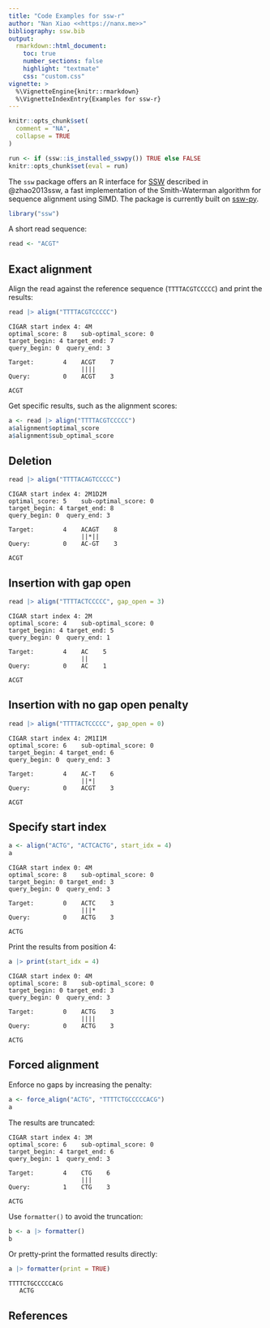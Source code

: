 ```yaml
---
title: "Code Examples for ssw-r"
author: "Nan Xiao <<https://nanx.me>>"
bibliography: ssw.bib
output:
  rmarkdown::html_document:
    toc: true
    number_sections: false
    highlight: "textmate"
    css: "custom.css"
vignette: >
  %\VignetteEngine{knitr::rmarkdown}
  %\VignetteIndexEntry{Examples for ssw-r}
---
```


```r
knitr::opts_chunk$set(
  comment = "NA",
  collapse = TRUE
)

run <- if (ssw::is_installed_sswpy()) TRUE else FALSE
knitr::opts_chunk$set(eval = run)
```

The `ssw` package offers an R interface for [SSW](https://github.com/mengyao/Complete-Striped-Smith-Waterman-Library) described in @zhao2013ssw, a fast implementation of the Smith-Waterman algorithm for sequence alignment using SIMD. The package is currently built on [ssw-py](https://github.com/Wyss/ssw-py).

```r
library("ssw")
```

A short read sequence:

```r
read <- "ACGT"
```

## Exact alignment

Align the read against the reference sequence (`TTTTACGTCCCCC`) and print the results:

```r
read |> align("TTTTACGTCCCCC")
```

```
CIGAR start index 4: 4M
optimal_score: 8	sub-optimal_score: 0
target_begin: 4	target_end: 7
query_begin: 0	query_end: 3

Target:        4    ACGT    7
                    ||||
Query:         0    ACGT    3

ACGT
```

Get specific results, such as the alignment scores:

```r
a <- read |> align("TTTTACGTCCCCC")
a$alignment$optimal_score
a$alignment$sub_optimal_score
```

## Deletion

```r
read |> align("TTTTACAGTCCCCC")
```

```
CIGAR start index 4: 2M1D2M
optimal_score: 5	sub-optimal_score: 0
target_begin: 4	target_end: 8
query_begin: 0	query_end: 3

Target:        4    ACAGT    8
                    ||*||
Query:         0    AC-GT    3

ACGT
```

## Insertion with gap open

```r
read |> align("TTTTACTCCCCC", gap_open = 3)
```

```
CIGAR start index 4: 2M
optimal_score: 4	sub-optimal_score: 0
target_begin: 4	target_end: 5
query_begin: 0	query_end: 1

Target:        4    AC    5
                    ||
Query:         0    AC    1

ACGT
```

## Insertion with no gap open penalty

```r
read |> align("TTTTACTCCCCC", gap_open = 0)
```

```
CIGAR start index 4: 2M1I1M
optimal_score: 6	sub-optimal_score: 0
target_begin: 4	target_end: 6
query_begin: 0	query_end: 3

Target:        4    AC-T    6
                    ||*|
Query:         0    ACGT    3

ACGT
```

## Specify start index

```r
a <- align("ACTG", "ACTCACTG", start_idx = 4)
a
```

```
CIGAR start index 0: 4M
optimal_score: 8	sub-optimal_score: 0
target_begin: 0	target_end: 3
query_begin: 0	query_end: 3

Target:        0    ACTC    3
                    |||*
Query:         0    ACTG    3

ACTG
```

Print the results from position 4:

```r
a |> print(start_idx = 4)
```

```
CIGAR start index 0: 4M
optimal_score: 8	sub-optimal_score: 0
target_begin: 0	target_end: 3
query_begin: 0	query_end: 3

Target:        0    ACTG    3
                    ||||
Query:         0    ACTG    3

ACTG
```

## Forced alignment

Enforce no gaps by increasing the penalty:

```r
a <- force_align("ACTG", "TTTTCTGCCCCCACG")
a
```

The results are truncated:

```
CIGAR start index 4: 3M
optimal_score: 6	sub-optimal_score: 0
target_begin: 4	target_end: 6
query_begin: 1	query_end: 3

Target:        4    CTG    6
                    |||
Query:         1    CTG    3

ACTG
```

Use `formatter()` to avoid the truncation:

```r
b <- a |> formatter()
b
```

Or pretty-print the formatted results directly:

```r
a |> formatter(print = TRUE)
```

```
TTTTCTGCCCCCACG
   ACTG
```

## References
